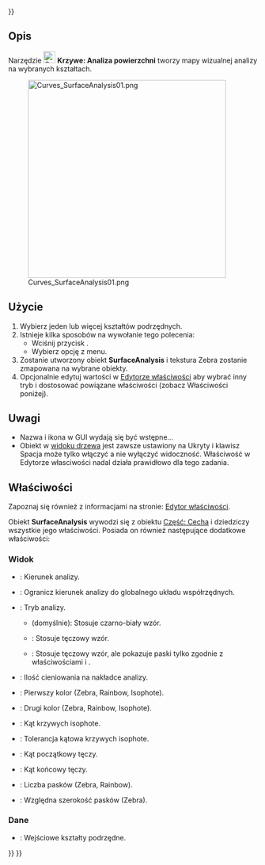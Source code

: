 <languages/>
{{UnfinishedDocu{{#translation:}}}}

{{Docnav/pl
|[[Curves_RotationSweep/pl|RotationSweep]]
|[[Curves_DraftAnalysis/pl|DraftAnalysis]]
|[[Curves_Workbench/pl|środowisko pracy Krzywe]]
|IconL=Curves_RotationSweep.svg
|IconR=Curves_DraftAnalysis.svg
|IconC=Curves_workbench_icon.svg
}}

<div class="mw-translate-fuzzy">
{{GuiCommand/pl
|Name=Curves SurfaceAnalysis
|Name/pl=Krzywe: Analiza powierzchni
|MenuLocation=Surfaces → Title
|Workbenches=[[Curves_Workbench/pl|Krzywe]]
}}
</div>

<span id="Description"></span>
==Opis==

Narzędzie [[Image:Curves_SurfaceAnalysis.svg|24px]] '''Krzywe: Analiza powierzchni''' tworzy mapy wizualnej analizy na wybranych kształtach.

[[Image:Curves_SurfaceAnalysis01.png|400px]]

{{Caption|Różne tryby analizy zastosowane na kuli. Od lewej do prawej: brak, Zebra, Rainbow, Isophote}}

<span id="Usage"></span>
==Użycie==

<div class="mw-translate-fuzzy">
# Wybierz jeden lub więcej kształtów podrzędnych.
# Istnieje kilka sposobów na wywołanie tego polecenia:
#* Wciśnij przycisk {{Button|[[Image:Curves_ZebraTool.svg|16px]] [[Curves_SurfaceAnalysis/pl|Title]]}}.
#* Wybierz opcję {{MenuCommand|Surfaces → [[Image:Curves_ZebraTool.svg|16px]] Title}} z menu.
# Zostanie utworzony obiekt '''SurfaceAnalysis''' i tekstura Zebra zostanie zmapowana na wybrane obiekty.
# Opcjonalnie edytuj wartości w [[Property_editor/pl|Edytorze właściwości]] aby wybrać inny tryb i dostosować powiązane właściwości (zobacz Właściwości poniżej).
</div>

<span id="Notes"></span>
==Uwagi==

* Nazwa i ikona w GUI wydają się być wstępne...
* Obiekt w [[Tree_view/pl|widoku drzewa]] jest zawsze ustawiony na Ukryty i klawisz Spacja może tylko włączyć a nie wyłączyć widoczność. Właściwość {{PropertyData|Visibility}} w Edytorze własciwości nadal działa prawidłowo dla tego zadania.


<span id="Properties"></span>
==Właściwości==

Zapoznaj się również z informacjami na stronie: [[Property_editor/pl|Edytor właściwości]].

Obiekt '''SurfaceAnalysis''' wywodzi się z obiektu [[Part_Feature/pl|Część: Cecha]] i dziedziczy wszystkie jego właściwości. Posiada on również następujące dodatkowe właściwości:

<span id="View"></span>
===Widok===

{{TitleProperty|Tryb analizy}}

* {{PropertyView|Direction|Vector}}: Kierunek analizy.
* {{PropertyView|Fixed|Bool}}: Ogranicz kierunek analizy do globalnego układu współrzędnych.
* {{PropertyView|Mode|Enumeration}}: Tryb analizy.
** {{Value|Zebra}} (domyślnie): Stosuje czarno-biały wzór.
** {{Value|Rainbow}}: Stosuje tęczowy wzór.
** {{Value|Isophote}}: Stosuje tęczowy wzór, ale pokazuje paski tylko zgodnie z właściwościami {{PropertyView|IsoAngles}} i {{PropertyView|IsoTolerance}}.
* {{PropertyView|Shading|FloatConstraint}}: Ilość cieniowania na nakładce analizy.

{{TitleProperty|Opcje analizy}}

* {{PropertyView|Color1|Color}}: Pierwszy kolor (Zebra, Rainbow, Isophote).
* {{PropertyView|Color2|Color}}: Drugi kolor (Zebra, Rainbow, Isophote).
* {{PropertyView|IsoAngles|FloatList}}: Kąt krzywych isophote.
* {{PropertyView|IsoTolerance|Float}}: Tolerancja kątowa krzywych isophote.
* {{PropertyView|RainbowAngle1|FloatConstraint}}: Kąt początkowy tęczy.
* {{PropertyView|RainbowAngle2|FloatConstraint}}: Kąt końcowy tęczy.
* {{PropertyView|StripesNumber|Integer}}: Liczba pasków (Zebra, Rainbow).
* {{PropertyView|StripesRatio|FloatConstraint}}: Względna szerokość pasków (Zebra).

<span id="Data"></span>
===Dane===

{{TitleProperty|Grupa}}

* {{PropertyData|Sources|LinkList|Dynamic}}: Wejściowe kształty podrzędne.



{{Docnav/pl
|[[Curves_RotationSweep/pl|RotationSweep]]
|[[Curves_DraftAnalysis/pl|DraftAnalysis]]
|[[Curves_Workbench/pl|środowisko pracy Krzywe]]
|IconL=Curves_RotationSweep.svg
|IconR=Curves_DraftAnalysis.svg
|IconC=Curves_workbench_icon.svg
}}

{{Curves Tools navi{{#translation:}}}}
{{Userdocnavi{{#translation:}}}}